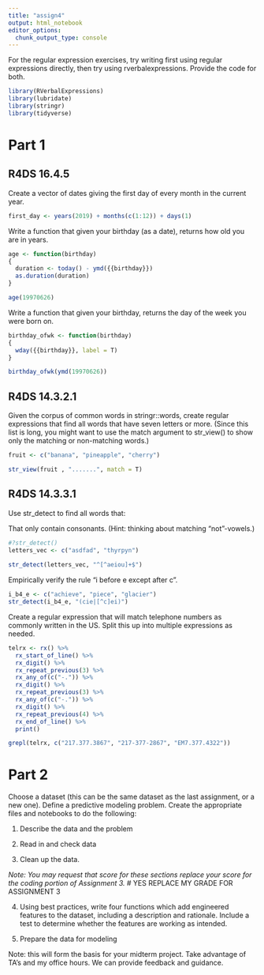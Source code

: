 ```yaml
---
title: "assign4"
output: html_notebook
editor_options: 
  chunk_output_type: console
---
```



For the regular expression exercises, try writing first using regular expressions directly, then try using rverbalexpressions. Provide the code for both. 

```r
library(RVerbalExpressions)
library(lubridate)
library(stringr)
library(tidyverse)
```


# Part 1

## R4DS 16.4.5

Create a vector of dates giving the first day of every month in the current year.

```r
first_day <- years(2019) + months(c(1:12)) + days(1)
```


Write a function that given your birthday (as a date), returns how old you are in years.

```r
age <- function(birthday)
{
  duration <- today() - ymd({{birthday}})
  as.duration(duration)
}

age(19970626)

```


Write a function that given your birthday, returns the day of the week you were born on. 

```r
birthday_ofwk <- function(birthday)
{
  wday({{birthday}}, label = T)
}

birthday_ofwk(ymd(19970626))
```


## R4DS 14.3.2.1

Given the corpus of common words in stringr::words, create regular expressions that find all words that have seven letters or more. (Since this list is long, you might want to use the match argument to str_view() to show only the matching or non-matching words.)

```r
fruit <- c("banana", "pineapple", "cherry")

str_view(fruit , ".......", match = T)
```


## R4DS 14.3.3.1

Use str_detect to find all words that:

That only contain consonants. (Hint: thinking about matching “not”-vowels.)

```r
#?str_detect()
letters_vec <- c("asdfad", "thyrpyn")
  
str_detect(letters_vec, "^[^aeiou]+$")
```


Empirically verify the rule “i before e except after c”.

```r
i_b4_e <- c("achieve", "piece", "glacier")
str_detect(i_b4_e, "(cie|[^c]ei)")
```

Create a regular expression that will match telephone numbers as commonly written in the US. Split this up into multiple expressions as needed.

```r
telrx <- rx() %>%
  rx_start_of_line() %>%
  rx_digit() %>%
  rx_repeat_previous(3) %>%
  rx_any_of(c("-.")) %>%
  rx_digit() %>%
  rx_repeat_previous(3) %>%
  rx_any_of(c("-.")) %>%
  rx_digit() %>%
  rx_repeat_previous(4) %>%
  rx_end_of_line() %>%
  print()

grepl(telrx, c("217.377.3867", "217-377-2867", "EM7.377.4322"))
```

# Part 2


Choose a dataset (this can be the same dataset as the last assignment, or a new one). Define a predictive modeling problem. Create the appropriate files and notebooks to do the following:

1. Describe the data and the problem

2. Read in and check data

2. Clean up the data. 

*Note: You may request that score for these sections replace your score for the coding portion of Assignment 3.*
# YES REPLACE MY GRADE FOR ASSIGNMENT 3

4. Using best practices, write four functions which add engineered features to the dataset, including a description and rationale. Include a test to determine whether the features are working as intended. 

5. Prepare the data for modeling

Note: this will form the basis for your midterm project. Take advantage of TA's and my office hours. We can provide feedback and guidance. 

